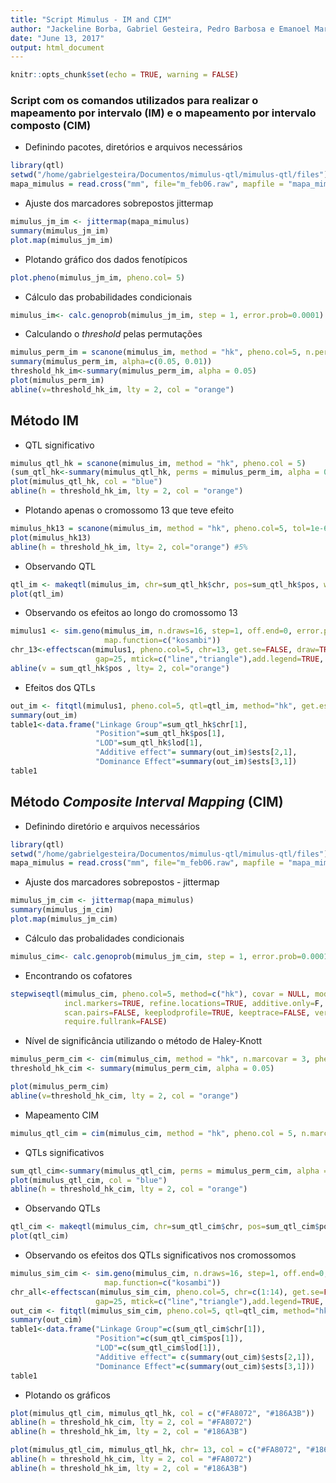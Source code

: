 ```yaml
---
title: "Script Mimulus - IM and CIM"
author: "Jackeline Borba, Gabriel Gesteira, Pedro Barbosa e Emanoel Martins"
date: "June 13, 2017"
output: html_document
---
```


```r
knitr::opts_chunk$set(echo = TRUE, warning = FALSE)
```

### Script com os comandos utilizados para realizar o mapeamento por intervalo (IM) e o mapeamento por intervalo composto (CIM)


* Definindo pacotes, diretórios e arquivos necessários
```r
library(qtl)
setwd("/home/gabrielgesteira/Documentos/mimulus-qtl/mimulus-qtl/files")
mapa_mimulus = read.cross("mm", file="m_feb06.raw", mapfile = "mapa_mimulus.map")
```

* Ajuste dos marcadores sobrepostos jittermap
```r
mimulus_jm_im <- jittermap(mapa_mimulus)
summary(mimulus_jm_im)
plot.map(mimulus_jm_im)
```

* Plotando gráfico dos dados fenotípicos
```r
plot.pheno(mimulus_jm_im, pheno.col= 5)
```

* Cálculo das probabilidades condicionais
```r
mimulus_im<- calc.genoprob(mimulus_jm_im, step = 1, error.prob=0.0001)
```

* Calculando o _threshold_ pelas permutações
```r
mimulus_perm_im = scanone(mimulus_im, method = "hk", pheno.col=5, n.perm=1000)
summary(mimulus_perm_im, alpha=c(0.05, 0.01))
threshold_hk_im<-summary(mimulus_perm_im, alpha = 0.05)
plot(mimulus_perm_im)
abline(v=threshold_hk_im, lty = 2, col = "orange")
```

## Método IM

* QTL significativo
```r
mimulus_qtl_hk = scanone(mimulus_im, method = "hk", pheno.col = 5)
(sum_qtl_hk<-summary(mimulus_qtl_hk, perms = mimulus_perm_im, alpha = 0.05, pvalues = TRUE))
plot(mimulus_qtl_hk, col = "blue")
abline(h = threshold_hk_im, lty = 2, col = "orange")
```

* Plotando apenas o cromossomo 13 que teve efeito
```r
mimulus_hk13 = scanone(mimulus_im, method = "hk", pheno.col=5, tol=1e-6, chr = c(13))
plot(mimulus_hk13)
abline(h = threshold_hk_im, lty= 2, col="orange") #5%
```

* Observando QTL
```r
qtl_im <- makeqtl(mimulus_im, chr=sum_qtl_hk$chr, pos=sum_qtl_hk$pos, what="prob")
plot(qtl_im)
```

* Observando os efeitos ao longo do cromossomo 13
```r
mimulus1 <- sim.geno(mimulus_im, n.draws=16, step=1, off.end=0, error.prob=0.0001,
                     map.function=c("kosambi"))
chr_13<-effectscan(mimulus1, pheno.col=5, chr=13, get.se=FALSE, draw=TRUE,
                   gap=25, mtick=c("line","triangle"),add.legend=TRUE, alternate.chrid=FALSE, ylab="Effect", xlab="Linkage group")
abline(v = sum_qtl_hk$pos , lty= 2, col="orange")
```

* Efeitos dos QTLs
```r
out_im <- fitqtl(mimulus1, pheno.col=5, qtl=qtl_im, method="hk", get.ests=TRUE)
summary(out_im)
table1<-data.frame("Linkage Group"=sum_qtl_hk$chr[1],
                   "Position"=sum_qtl_hk$pos[1],
                   "LOD"=sum_qtl_hk$lod[1],
                   "Additive effect"= summary(out_im)$ests[2,1],
                   "Dominance Effect"=summary(out_im)$ests[3,1])
table1
```

## Método _Composite Interval Mapping_ (CIM)

* Definindo diretório e arquivos necessários
```r
library(qtl)
setwd("/home/gabrielgesteira/Documentos/mimulus-qtl/mimulus-qtl/files")
mapa_mimulus = read.cross("mm", file="m_feb06.raw", mapfile = "mapa_mimulus.map")
```

* Ajuste dos marcadores sobrepostos - jittermap
```r
mimulus_jm_cim <- jittermap(mapa_mimulus)
summary(mimulus_jm_cim)
plot.map(mimulus_jm_cim)
```

* Cálculo das probalidades condicionais
```r
mimulus_cim<- calc.genoprob(mimulus_jm_cim, step = 1, error.prob=0.0001)
```

* Encontrando os cofatores
```r
stepwiseqtl(mimulus_cim, pheno.col=5, method=c("hk"), covar = NULL, model=c("normal"), 
            incl.markers=TRUE, refine.locations=TRUE, additive.only=F, 
            scan.pairs=FALSE, keeplodprofile=TRUE, keeptrace=FALSE, verbose=TRUE, 
            require.fullrank=FALSE)
```

* Nível de significância utilizando o método de Haley-Knott
```r
mimulus_perm_cim <- cim(mimulus_cim, method = "hk", n.marcovar = 3, pheno.col=5, n.perm=1000)
threshold_hk_cim <- summary(mimulus_perm_cim, alpha = 0.05)
```

```r
plot(mimulus_perm_cim)
abline(v=threshold_hk_cim, lty = 2, col = "orange")
```

* Mapeamento CIM
```r
mimulus_qtl_cim = cim(mimulus_cim, method = "hk", pheno.col = 5, n.marcovar=3, map.function = "kosambi")
```

* QTLs significativos
```r
sum_qtl_cim<-summary(mimulus_qtl_cim, perms = mimulus_perm_cim, alpha = 0.05, pvalues = TRUE)
plot(mimulus_qtl_cim, col = "blue")
abline(h = threshold_hk_cim, lty = 2, col = "orange")
```

* Observando QTLs
```r
qtl_cim <- makeqtl(mimulus_cim, chr=sum_qtl_cim$chr, pos=sum_qtl_cim$pos, what="prob")
plot(qtl_cim)
```

* Observando os efeitos dos QTLs significativos nos cromossomos
```r
mimulus_sim_cim <- sim.geno(mimulus_cim, n.draws=16, step=1, off.end=0, error.prob=0.0001,
                     map.function=c("kosambi"))
chr_all<-effectscan(mimulus_sim_cim, pheno.col=5, chr=c(1:14), get.se=FALSE, draw=TRUE,
                   gap=25, mtick=c("line","triangle"),add.legend=TRUE, alternate.chrid=FALSE, ylab="Effect", xlab="Linkage group")
out_cim <- fitqtl(mimulus_sim_cim, pheno.col=5, qtl=qtl_cim, method="hk", get.ests=TRUE)
summary(out_cim)
table1<-data.frame("Linkage Group"=c(sum_qtl_cim$chr[1]),
                   "Position"=c(sum_qtl_cim$pos[1]),
                   "LOD"=c(sum_qtl_cim$lod[1]),
                   "Additive effect"= c(summary(out_cim)$ests[2,1]),
                   "Dominance Effect"=c(summary(out_cim)$ests[3,1]))
table1
```

* Plotando os gráficos
```r
plot(mimulus_qtl_cim, mimulus_qtl_hk, col = c("#FA8072", "#186A3B"))
abline(h = threshold_hk_cim, lty = 2, col = "#FA8072")
abline(h = threshold_hk_im, lty = 2, col = "#186A3B")

plot(mimulus_qtl_cim, mimulus_qtl_hk, chr= 13, col = c("#FA8072", "#186A3B"))
abline(h = threshold_hk_cim, lty = 2, col = "#FA8072")
abline(h = threshold_hk_im, lty = 2, col = "#186A3B")
```
